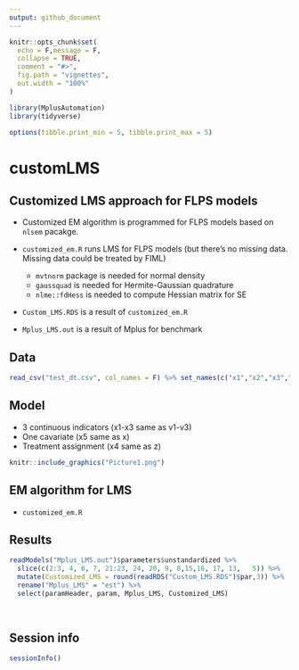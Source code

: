 ```yaml
---
output: github_document
---
```


```r

knitr::opts_chunk$set(
  echo = F,message = F,
  collapse = TRUE,
  comment = "#>",
  fig.path = "vignettes",
  out.width = "100%"
)

library(MplusAutomation)
library(tidyverse)

options(tibble.print_min = 5, tibble.print_max = 5)
```

# customLMS

## Customized LMS approach for FLPS models
- Customized EM algorithm is programmed for FLPS models based on `nlsem` pacakge.

- `customized_em.R` runs LMS for FLPS models (but there's no missing data. Missing data could be treated by FIML)
  - `mvtnorm` package is needed for normal density
  - `gaussquad` is needed for Hermite-Gaussian quadrature
  - `nlme::fdHess` is needed to compute Hessian matrix for SE
- `Custom_LMS.RDS` is a result of `customized_em.R`
- `Mplus_LMS.out` is a result of Mplus for benchmark

## Data

```r
read_csv("test_dt.csv", col_names = F) %>% set_names(c("x1","x2","x3","x4","x5","y1"))
```



## Model

- 3 continuous indicators (x1-x3 same as v1-v3)
- One cavariate (x5 same as x)
- Treatment assignment (x4 same as z)


```r
knitr::include_graphics("Picture1.png")
```

## EM algorithm for LMS

- `customized_em.R`


## Results

```r

readModels("Mplus_LMS.out")$parameters$unstandardized %>% 
  slice(c(2:3, 4, 6, 7, 21:23, 24, 20, 9, 8,15,16, 17, 13,   5)) %>% 
  mutate(Customized_LMS = round(readRDS("Custom_LMS.RDS")$par,3)) %>% 
  rename("Mplus_LMS" = "est") %>% 
  select(paramHeader, param, Mplus_LMS, Customized_LMS)
  
  
```


## Session info

```r
sessionInfo()
```

